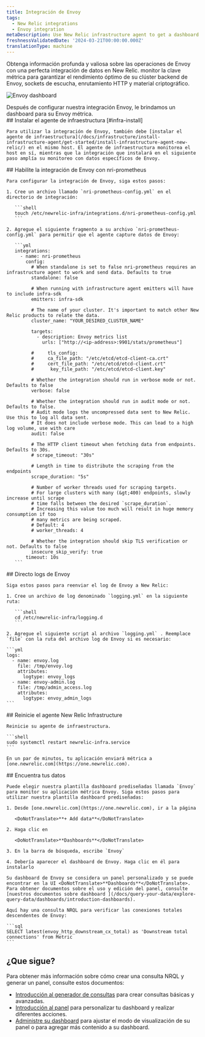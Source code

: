 ```yaml
---
title: Integración de Envoy
tags:
  - New Relic integrations
  - Envoy integration
metaDescription: Use New Relic infrastructure agent to get a dashboard with metrics from your Envoy.
freshnessValidatedDate: '2024-03-21T00:00:00.000Z'
translationType: machine
---
```



Obtenga información profunda y valiosa sobre las operaciones de Envoy con una perfecta integración de datos en New Relic. monitor la clave métrica para garantizar el rendimiento óptimo de su clúster backend de Envoy, sockets de escucha, enrutamiento HTTP y material criptográfico.

<img
  title="Envoy dashboard"
  alt="Envoy dashboard"
  src={envoyDashboard}
/>

<figcaption>
  Después de configurar nuestra integración Envoy, le brindamos un dashboard para su Envoy métrica.
</figcaption>

<Steps>
  <Step>
    ## Instalar el agente de infraestructura [#infra-install]

    Para utilizar la integración de Envoy, también debe [instalar el agente de infraestructura](/docs/infrastructure/install-infrastructure-agent/get-started/install-infrastructure-agent-new-relic/) en el mismo host. El agente de infraestructura monitorea el host en sí, mientras que la integración que instalará en el siguiente paso amplía su monitoreo con datos específicos de Envoy.
  </Step>

  <Step>
    ## Habilite la integración de Envoy con nri-prometheus

    Para configurar la integración de Envoy, siga estos pasos:

    1. Cree un archivo llamado `nri-prometheus-config.yml` en el directorio de integración:

       ```shell
       touch /etc/newrelic-infra/integrations.d/nri-prometheus-config.yml
       ```

    2. Agregue el siguiente fragmento a su archivo `nri-prometheus-config.yml` para permitir que el agente capture datos de Envoy:

       ```yml
       integrations:
         - name: nri-prometheus
           config:
             # When standalone is set to false nri-prometheus requires an infrastructure agent to work and send data. Defaults to true 
             standalone: false

             # When running with infrastructure agent emitters will have to include infra-sdk 
             emitters: infra-sdk

             # The name of your cluster. It's important to match other New Relic products to relate the data.
             cluster_name: "YOUR_DESIRED_CLUSTER_NAME"

             targets:
               - description: Envoy metrics list
                 urls: ["http://<ip-address>:9901/stats/prometheus"]

             #     tls_config:
             #     ca_file_path: "/etc/etcd/etcd-client-ca.crt"
             #     cert_file_path: "/etc/etcd/etcd-client.crt"
             #      key_file_path: "/etc/etcd/etcd-client.key"

             # Whether the integration should run in verbose mode or not. Defaults to false
             verbose: false

             # Whether the integration should run in audit mode or not. Defaults to false.
             # Audit mode logs the uncompressed data sent to New Relic. Use this to log all data sent.
             # It does not include verbose mode. This can lead to a high log volume, use with care
             audit: false

             # The HTTP client timeout when fetching data from endpoints. Defaults to 30s.
             # scrape_timeout: "30s"

             # Length in time to distribute the scraping from the endpoints
             scrape_duration: "5s"

             # Number of worker threads used for scraping targets.
             # For large clusters with many (&gt;400) endpoints, slowly increase until scrape
             # time falls between the desired `scrape_duration`.
             # Increasing this value too much will result in huge memory consumption if too
             # many metrics are being scraped.
             # Default: 4
             # worker_threads: 4

             # Whether the integration should skip TLS verification or not. Defaults to false
             insecure_skip_verify: true
           timeout: 10s
       ```
  </Step>

  <Step>
    ## Directo logs de Envoy

    Siga estos pasos para reenviar el log de Envoy a New Relic:

    1. Cree un archivo de log denominado `logging.yml` en la siguiente ruta:

       ```shell
       cd /etc/newrelic-infra/logging.d
       ```

    2. Agregue el siguiente script al archivo `logging.yml` . Reemplace `file` con la ruta del archivo log de Envoy si es necesario:

    ```yml
    logs:
      - name: envoy.log
        file: /tmp/envoy.log
        attributes:
          logtype: envoy_logs
      - name: envoy-admin.log
        file: /tmp/admin_access.log
        attributes:
          logtype: envoy_admin_logs
    ```
  </Step>

  <Step>
    ## Reinicie el agente New Relic Infrastructure

    Reinicie su agente de infraestructura.

    ```shell
    sudo systemctl restart newrelic-infra.service
    ```

    En un par de minutos, tu aplicación enviará métrica a [one.newrelic.com](https://one.newrelic.com).  

  </Step>

  <Step>
    ## Encuentra tus datos

    Puede elegir nuestra plantilla dashboard prediseñadas llamada `Envoy` para monitor su aplicación métrica Envoy. Siga estos pasos para utilizar nuestra plantilla dashboard prediseñadas:

    1. Desde [one.newrelic.com](https://one.newrelic.com), ir a la página

       <DoNotTranslate>**+ Add data**</DoNotTranslate>

    2. Haga clic en

       <DoNotTranslate>**Dashboards**</DoNotTranslate>

    3. En la barra de búsqueda, escribe `Envoy`

    4. Debería aparecer el dashboard de Envoy. Haga clic en él para instalarlo

    Su dashboard de Envoy se considera un panel personalizado y se puede encontrar en la UI <DoNotTranslate>**Dashboards**</DoNotTranslate>. Para obtener documentos sobre el uso y edición del panel, consulte [nuestros documentos sobre dashboard ](/docs/query-your-data/explore-query-data/dashboards/introduction-dashboards).

    Aquí hay una consulta NRQL para verificar las conexiones totales descendentes de Envoy:

    ```sql
    SELECT latest(envoy_http_downstream_cx_total) as 'Downstream total connections' from Metric
    ```
  </Step>
</Steps>

## ¿Que sigue?

Para obtener más información sobre cómo crear una consulta NRQL y generar un panel, consulte estos documentos:

* [Introducción al generador de consultas](/docs/query-your-data/explore-query-data/query-builder/introduction-query-builder) para crear consultas básicas y avanzadas.
* [Introducción al panel](/docs/query-your-data/explore-query-data/dashboards/introduction-dashboards) para personalizar tu dashboard y realizar diferentes acciones.
* [Administre su dashboard](/docs/query-your-data/explore-query-data/dashboards/manage-your-dashboard) para ajustar el modo de visualización de su panel o para agregar más contenido a su dashboard.